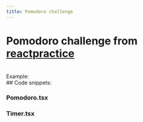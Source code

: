 ```yaml
---
title: Pomodoro challenge
---
```



# Pomodoro challenge from [reactpractice](https://reactpractice.dev/)

<br />
Example:
<Pomodoro />

<br />
## Code snippets:
<br />

### Pomodoro.tsx

<PomodoroSnippet />

### Timer.tsx

<TimerSnippet />
